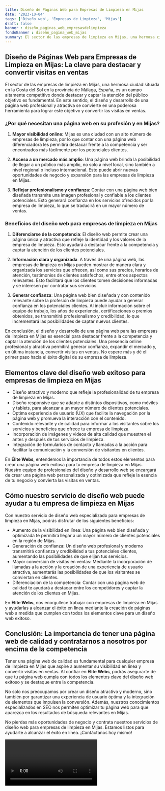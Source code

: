 ```yaml
---
title: Diseño de Páginas Web para Empresas de Limpieza en Mijas
date: '2023-10-04'
tags: ['Diseño web', 'Empresas de Limpieza', 'Mijas']
draft: false
banner : diseño_paginas_web_empresasdelimpieza
fondoBanner : diseño_pagina_web_mijas
summary: El sector de las empresas de limpieza en Mijas, una hermosa ciudad situada en la Costa del Sol en la provincia de Málaga, España, es un campo altamente competitivo donde destacar y captar la atención del público objetivo es fundamental. En este sentido, el diseño y desarrollo de una página web profesional y atractiva se convierte en una poderosa herramienta para lograr este objetivo y convertir las visitas en ventas.
---
```


## Diseño de Páginas Web para Empresas de Limpieza en Mijas: La clave para destacar y convertir visitas en ventas

El sector de las empresas de limpieza en Mijas, una hermosa ciudad situada en la Costa del Sol en la provincia de Málaga, España, es un campo altamente competitivo donde destacar y captar la atención del público objetivo es fundamental. En este sentido, el diseño y desarrollo de una página web profesional y atractiva se convierte en una poderosa herramienta para lograr este objetivo y convertir las visitas en ventas.

### ¿Por qué necesitan una página web en su profesión y en Mijas?

1. **Mayor visibilidad online**: Mijas es una ciudad con un alto número de empresas de limpieza, por lo que contar con una página web diferenciadora les permitirá destacar frente a la competencia y ser encontrados más fácilmente por los potenciales clientes.

2. **Acceso a un mercado más amplio**: Una página web brinda la posibilidad de llegar a un público más amplio, no solo a nivel local, sino también a nivel regional o incluso internacional. Esto puede abrir nuevas oportunidades de negocio y expansión para las empresas de limpieza en Mijas.

3. **Reflejar profesionalismo y confianza**: Contar con una página web bien diseñada transmite una imagen profesional y confiable a los clientes potenciales. Esto generará confianza en los servicios ofrecidos por la empresa de limpieza, lo que se traducirá en un mayor número de ventas.

### Beneficios del diseño web para empresas de limpieza en Mijas

1. **Diferenciarse de la competencia**: El diseño web permite crear una página única y atractiva que refleje la identidad y los valores de la empresa de limpieza. Esto ayudará a destacar frente a la competencia y captar la atención de los clientes potenciales.

2. **Información clara y organizada**: A través de una página web, las empresas de limpieza en Mijas pueden mostrar de manera clara y organizada los servicios que ofrecen, así como sus precios, horarios de atención, testimonios de clientes satisfechos, entre otros aspectos relevantes. Esto facilitará que los clientes tomen decisiones informadas y se interesen por contratar sus servicios.

3. **Generar confianza**: Una página web bien diseñada y con contenido relevante sobre la profesión de limpieza puede ayudar a generar confianza en los potenciales clientes. Al incluir información sobre el equipo de trabajo, los años de experiencia, certificaciones o premios obtenidos, se transmitirá profesionalismo y credibilidad, lo que incrementará las posibilidades de captar nuevos clientes.

En conclusión, el diseño y desarrollo de una página web para las empresas de limpieza en Mijas es esencial para destacar frente a la competencia y captar la atención de los clientes potenciales. Una presencia online profesional y atractiva permitirá generar confianza, expandir el mercado y, en última instancia, convertir visitas en ventas. No espere más y dé el primer paso hacia el éxito digital de su empresa de limpieza.

<GifSeo />

<Cta />

## Elementos clave del diseño web exitoso para empresas de limpieza en Mijas

- Diseño atractivo y moderno que refleje la profesionalidad de tu empresa de limpieza en Mijas.
- Diseño responsive que se adapte a distintos dispositivos, como móviles y tablets, para alcanzar a un mayor número de clientes potenciales.
- Optima experiencia de usuario (UX) que facilite la navegación por la página web y promueva la interacción con el contenido.
- Contenido relevante y de calidad para informar a los visitantes sobre los servicios y beneficios que ofrece tu empresa de limpieza.
- Incorporación de imágenes y videos de alta calidad que muestren el antes y después de tus servicios de limpieza.
- Integración de formularios de contacto y llamadas a la acción para facilitar la comunicación y la conversión de visitantes en clientes.

En **Élite Webs**, entendemos la importancia de todos estos elementos para crear una página web exitosa para tu empresa de limpieza en Mijas. Nuestro equipo de profesionales del diseño y desarrollo web se encargará de crear una página web personalizada y optimizada que refleje la esencia de tu negocio y convierta las visitas en ventas.

## Cómo nuestro servicio de diseño web puede ayudar a tu empresa de limpieza en Mijas

Con nuestro servicio de diseño web especializado para empresas de limpieza en Mijas, podrás disfrutar de los siguientes beneficios:

- Aumento de la visibilidad en línea: Una página web bien diseñada y optimizada te permitirá llegar a un mayor número de clientes potenciales en la región de Mijas.
- Generación de confianza: Un diseño web profesional y moderno transmitirá confianza y credibilidad a tus potenciales clientes, aumentando las posibilidades de que elijan tus servicios.
- Mayor conversión de visitas en ventas: Mediante la incorporación de llamadas a la acción y la creación de una experiencia de usuario atractiva, aumentarás las posibilidades de que los visitantes se conviertan en clientes.
- Diferenciación de la competencia: Contar con una página web de calidad te ayudará a destacar entre los competidores y captar la atención de los clientes en Mijas.

En **Élite Webs**, nos enorgullece trabajar con empresas de limpieza en Mijas y ayudarlas a alcanzar el éxito en línea mediante la creación de páginas web a medida que cumplen con todos los elementos clave para un diseño web exitoso.

## Conclusión: La importancia de tener una página web de calidad y contratarnos a nosotros por encima de la competencia

Tener una página web de calidad es fundamental para cualquier empresa de limpieza en Mijas que aspire a aumentar su visibilidad en línea y convertir visitas en ventas. Al confiar en **Élite Webs**, podrás asegurarte de que tu página web cumpla con todos los elementos clave del diseño web exitoso y se destaque entre la competencia.

No solo nos preocupamos por crear un diseño atractivo y moderno, sino también por garantizar una experiencia de usuario óptima y la integración de elementos que impulsen la conversión. Además, nuestros conocimientos especializados en SEO nos permiten optimizar tu página web para que aparezca en los resultados de búsqueda relevantes en Mijas.

No pierdas más oportunidades de negocio y contrata nuestros servicios de diseño web para empresas de limpieza en Mijas. Estamos listos para ayudarte a alcanzar el éxito en línea. ¡Contáctanos hoy mismo!

<Video />

<CtaBot job='Empresas de Limpieza' city='Mijas'/>

<Gmaps query='Mijas+españa+maps' />